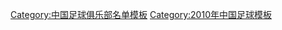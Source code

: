 {{Football squad with logo
| name      = 2010年北京理工大學足球隊名單
 | bgcolor   = orange
 | textcolor = #F5F2F9
 | teamname  = 北京理工大學
 | seasontitle=[[2010年中國足球甲級聯賽|<span style="color: #F2F2F6;">2010年</span>]][[中國足球甲級聯賽|<span style="color: #F2F2F6;">中甲聯賽</span>]]第12名
 | teamlogo  = 
 | p1=[[張思]]
 | p3=[[林鐘旭]]
 | p4=[[盧斌]]
 | p5=[[康斯貝]]
 | p6=[[于飛]]
 | p7=[[徐鵬]]
 | p8=[[袁微]]
 | p9=[[阿爾法·麥迪莫|阿爾法]]
 | p10=[[孫上]]
 | p11=[[李東昊]]
 | p12=[[劉猛]]
 | p13=[[劉力嘉]]
 | p15=[[聶卉]]
 | p16=[[莊大雨]]
 | p17=[[李吉用]]
 | p18=[[楊思源]]
 | p19=[[李匡倫]]
 | p20=[[武方虎]]
 | p21=[[張淼]]
 | p22=[[劉天鑫]]
 | p23=[[秦陽]]
 | p24=[[楊陽 (足球運動員)|楊陽]]
 | p25=[[崔夢旭]]
 | p26=[[曹亞菲]]
 | p27=[[李健峰]]
 | p28=[[王超 (1989年)|王超]]
 | p29=[[韓光徽]]
 | p30=[[孫程 (足球運動員)|孫程]]
 | p31=[[高岳 (足球運動員)|高岳]]
 | p32=[[王曜]]
 | p33=[[李東陽 (足球運動員)|李東陽]]
 | p34=[[孫易萌]]
 | p35=[[王昊 (足球運動員)|王昊]]
 | p36=[[任禹臣]]
 | p37=[[向君]]
 | p38=[[阿米爾]]
 | p39=[[王杰 (1982年)|王杰]]
 | manager=[[金志揚]] 
}}
<noinclude>
{{DEFAULTSORT:Beijing Institute of Technology FC Squad 2010}}
[[Category:中国足球俱乐部名单模板]]
[[Category:2010年中国足球模板]]
</noinclude>